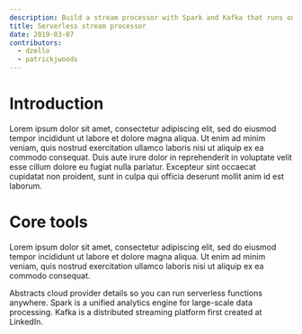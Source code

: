 ```yaml
---
description: Build a stream processor with Spark and Kafka that runs on any cloud platform.
title: Serverless stream processor
date: 2019-03-07
contributors:
  - dzello
  - patrickjwoods
---
```


# Introduction

Lorem ipsum dolor sit amet, consectetur adipiscing elit, sed do eiusmod tempor incididunt ut labore et dolore magna aliqua. Ut enim ad minim veniam, quis nostrud exercitation ullamco laboris nisi ut aliquip ex ea commodo consequat. Duis aute irure dolor in reprehenderit in voluptate velit esse cillum dolore eu fugiat nulla pariatur. Excepteur sint occaecat cupidatat non proident, sunt in culpa qui officia deserunt mollit anim id est laborum.

# Core tools

Lorem ipsum dolor sit amet, consectetur adipiscing elit, sed do eiusmod tempor incididunt ut labore et dolore magna aliqua. Ut enim ad minim veniam, quis nostrud exercitation ullamco laboris nisi ut aliquip ex ea commodo consequat.

<Tools>
  <StackShare name="serverless">
    Abstracts cloud provider details so you can run serverless functions anywhere.
  </StackShare>
  <StackShare name="spark">
    Spark is a unified analytics engine for large-scale data processing.
  </StackShare>
  <StackShare name="kafka">
    Kafka is a distributed streaming platform first created at LinkedIn.
  </StackShare>
</Tools>